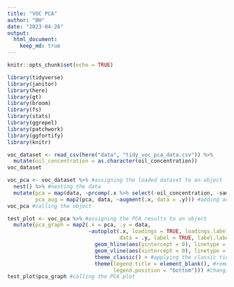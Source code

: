 ```yaml
---
title: "VOC PCA"
author: "BH"
date: "2023-04-26"
output: 
  html_document:
    keep_md: true
---
```


```r
knitr::opts_chunk$set(echo = TRUE)
```


```r

library(tidyverse)
library(janitor)
library(here)
library(gt)
library(broom) 
library(fs)
library(stats)
library(ggrepel)
library(patchwork)
library(ggfortify)
library(knitr)

```


```r

voc_dataset <- read_csv(here("data", "tidy_voc_pca_data.csv")) %>%
  mutate(oil_concentration = as.character(oil_concentration))
voc_dataset

```


```r

voc_pca <- voc_dataset %>% #assigning the loaded dataset to an object
  nest() %>% #nesting the data
  mutate(pca = map(data, ~prcomp(.x %>% select(-oil_concentration, -sample_id), center = TRUE, scale = TRUE)), #performing a PCA while distinguishing results based on the sites and sample IDs
         pca_aug = map2(pca, data, ~augment(.x, data = .y))) #adding augmented data from the PCA to the dataset 
voc_pca #calling the object

```


```r

test_plot <- voc_pca %>% #assigning the PCA results to an object
  mutate(pca_graph = map2(.x = pca, .y = data, 
                          ~autoplot(.x, loadings = TRUE, loadings.label = TRUE, loadings.label.repel = TRUE, loadings.colour = "black", loadings.label.colour = "black",
                                    data = .y, label = TRUE, label.label = "sample_id", label.repel = TRUE, colour = "oil_concentration", face = "bold") + #plotting the results of the PCA
                            geom_hline(aes(yintercept = 0), linetype = "dashed", alpha = 0.5) + #adding a dashed horizontal line on y=0
                            geom_vline(aes(xintercept = 0), linetype = "dashed", alpha = 0.5) + #adding a dashed vertical line on x=0
                            theme_classic() + #applying the classic tidyverse theme to the plot
                            theme(legend.title = element_blank(), #removing the legend title
                                  legend.position = "bottom"))) #changing the position of the legend
test_plot$pca_graph #calling the PCA plot

```
